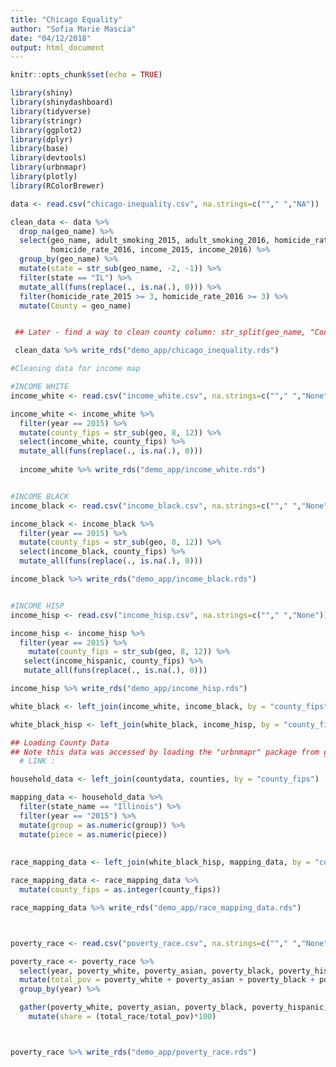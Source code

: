 ```yaml
---
title: "Chicago Equality"
author: "Sofia Marie Mascia"
date: "04/12/2018"
output: html_document
---
```


```r
knitr::opts_chunk$set(echo = TRUE)

library(shiny)
library(shinydashboard)
library(tidyverse)
library(stringr)
library(ggplot2)
library(dplyr)
library(base)
library(devtools)
library(urbnmapr)
library(plotly)
library(RColorBrewer)

```

```r
data <- read.csv("chicago-inequality.csv", na.strings=c(""," ","NA"))
```

```r
clean_data <- data %>% 
  drop_na(geo_name) %>% 
  select(geo_name, adult_smoking_2015, adult_smoking_2016, homicide_rate_2015, 
         homicide_rate_2016, income_2015, income_2016) %>% 
  group_by(geo_name) %>% 
  mutate(state = str_sub(geo_name, -2, -1)) %>% 
  filter(state == "IL") %>% 
  mutate_all(funs(replace(., is.na(.), 0))) %>% 
  filter(homicide_rate_2015 >= 3, homicide_rate_2016 >= 3) %>% 
  mutate(County = geo_name)


 ## Later - find a way to clean county column: str_split(geo_name, "County, ", n=2)

 clean_data %>% write_rds("demo_app/chicago_inequality.rds")
```


```r

#Cleaning data for income map

#INCOME WHITE
income_white <- read.csv("income_white.csv", na.strings=c(""," ","None"))

income_white <- income_white %>% 
  filter(year == 2015) %>% 
  mutate(county_fips = str_sub(geo, 8, 12)) %>% 
  select(income_white, county_fips) %>% 
  mutate_all(funs(replace(., is.na(.), 0)))
  
  income_white %>% write_rds("demo_app/income_white.rds") 


#INCOME BLACK
income_black <- read.csv("income_black.csv", na.strings=c(""," ","None"))

income_black <- income_black %>% 
  filter(year == 2015) %>% 
  mutate(county_fips = str_sub(geo, 8, 12)) %>% 
  select(income_black, county_fips) %>% 
  mutate_all(funs(replace(., is.na(.), 0)))

income_black %>% write_rds("demo_app/income_black.rds")


#INCOME HISP
income_hisp <- read.csv("income_hisp.csv", na.strings=c(""," ","None"))

income_hisp <- income_hisp %>% 
  filter(year == 2015) %>% 
    mutate(county_fips = str_sub(geo, 8, 12)) %>% 
   select(income_hispanic, county_fips) %>% 
   mutate_all(funs(replace(., is.na(.), 0)))

income_hisp %>% write_rds("demo_app/income_hisp.rds")

white_black <- left_join(income_white, income_black, by = "county_fips")

white_black_hisp <- left_join(white_black, income_hisp, by = "county_fips")

```

```r

## Loading County Data
## Note this data was accessed by loading the "urbnmapr" package from github: 
  # LINK : 

household_data <- left_join(countydata, counties, by = "county_fips") 

mapping_data <- household_data %>% 
  filter(state_name == "Illinois") %>%
  filter(year == "2015") %>% 
  mutate(group = as.numeric(group)) %>% 
  mutate(piece = as.numeric(piece))
  
  
race_mapping_data <- left_join(white_black_hisp, mapping_data, by = "county_fips")

race_mapping_data <- race_mapping_data %>% 
  mutate(county_fips = as.integer(county_fips)) 

race_mapping_data %>% write_rds("demo_app/race_mapping_data.rds")




```

```r

poverty_race <- read.csv("poverty_race.csv", na.strings=c(""," ","None"))

poverty_race <- poverty_race %>% 
  select(year, poverty_white, poverty_asian, poverty_black, poverty_hispanic, poverty_other) %>% 
  mutate(total_pov = poverty_white + poverty_asian + poverty_black + poverty_hispanic + poverty_other) %>% 
  group_by(year) %>% 

  gather(poverty_white, poverty_asian, poverty_black, poverty_hispanic, poverty_other, key = "race", value = "total_race") %>% 
    mutate(share = (total_race/total_pov)*100)



poverty_race %>% write_rds("demo_app/poverty_race.rds")

```



